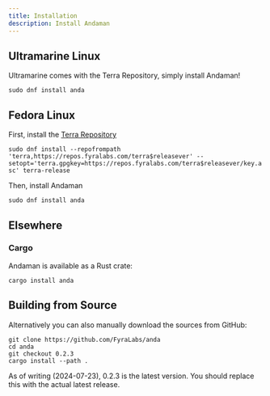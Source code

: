 ```yaml
---
title: Installation
description: Install Andaman
---
```


## Ultramarine Linux

Ultramarine comes with the Terra Repository, simply install Andaman!

`sudo dnf install anda`

## Fedora Linux

First, install the [Terra Repository](https://terra.fyralabs.com)

`sudo dnf install --repofrompath 'terra,https://repos.fyralabs.com/terra$releasever' --setopt='terra.gpgkey=https://repos.fyralabs.com/terra$releasever/key.asc' terra-release`

Then, install Andaman

`sudo dnf install anda`

## Elsewhere

### Cargo

Andaman is available as a Rust crate:

`cargo install anda`

## Building from Source

Alternatively you can also manually download the sources from GitHub:

```
git clone https://github.com/FyraLabs/anda
cd anda
git checkout 0.2.3
cargo install --path .
```

As of writing (2024-07-23), 0.2.3 is the latest version. You should replace this with the actual latest release.
